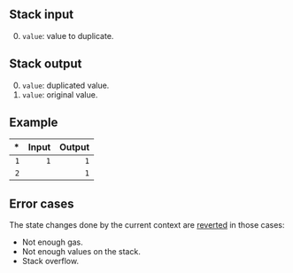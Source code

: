 ## Stack input

0. `value`: value to duplicate.

## Stack output

0. `value`: duplicated value.
1. `value`: original value.

## Example

| * | Input | Output |
|--:|------:|-------:|
| `1` | `1` | `1` |
| `2` | | `1` |

## Error cases

The state changes done by the current context are [reverted](#FD) in those cases:
- Not enough gas.
- Not enough values on the stack.
- Stack overflow.
